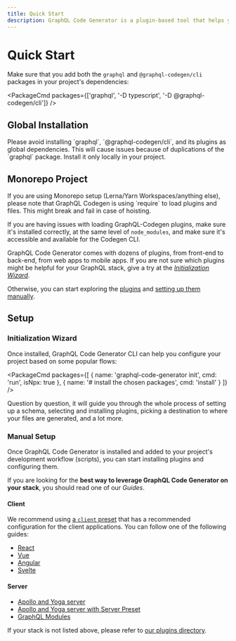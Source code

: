 ```yaml
---
title: Quick Start
description: GraphQL Code Generator is a plugin-based tool that helps you get the best out of your GraphQL stack. From back-end to front-end, GraphQL Code Generator automates the generation of typed Queries, Mutations and, Subscriptions for React, Vue, Angular, Next.js, Svelte, whether you are using Apollo Client, URQL or, React Query.
---
```



# Quick Start

Make sure that you add both the `graphql` and `@graphql-codegen/cli` packages in your project's dependencies:

<PackageCmd packages={['graphql', '-D typescript', '-D @graphql-codegen/cli']} />

## Global Installation

<Callout type="warning">
Please avoid installing `graphql`, `@graphql-codegen/cli`, and its plugins as global dependencies. This will cause issues because of duplications of the `graphql` package. Install it only locally in your project.

</Callout>

## Monorepo Project

<Callout type="warning">
If you are using Monorepo setup (Lerna/Yarn Workspaces/anything else), please note that GraphQL Codegen is using `require` to load plugins and files. This might break and fail in case of hoisting.

If you are having issues with loading GraphQL-Codegen plugins, make sure it's installed correctly, at the same level of `node_modules`, and make sure it's accessible and available for the Codegen CLI.

</Callout>

GraphQL Code Generator comes with dozens of plugins, from front-end to back-end, from web apps to mobile apps. If you are not sure which plugins might be helpful for your GraphQL stack, give a try at the [_Initialization Wizard_](#initialization-wizard).

Otherwise, you can start exploring the [plugins](/plugins) and [setting up them manually](#manual-setup).

## Setup

### Initialization Wizard

Once installed, GraphQL Code Generator CLI can help you configure your project based on some popular flows:

<PackageCmd
  packages={[
    { name: 'graphql-code-generator init', cmd: 'run', isNpx: true },
    { name: '# install the chosen packages', cmd: 'install' }
  ]}
/>

Question by question, it will guide you through the whole process of setting up a schema, selecting and installing plugins, picking a destination to where your files are generated, and a lot more.

### Manual Setup

Once GraphQL Code Generator is installed and added to your project's development workflow (scripts), you can start installing plugins and configuring them.

If you are looking for the **best way to leverage GraphQL Code Generator on your stack**, you should read one of our _Guides_.

#### Client

We recommend using [a `client` preset](/docs/plugins/presets/preset-client) that has a recommended configuration for the client applications. You can follow one of the following guides:

- [React](/docs/guides/react-vue)
- [Vue](/docs/guides/react-vue)
- [Angular](/docs/guides/angular)
- [Svelte](/docs/guides/svelte)

#### Server

- [Apollo and Yoga server](/docs/guides/graphql-server-apollo-yoga)
- [Apollo and Yoga server with Server Preset](/docs/guides/graphql-server-apollo-yoga-with-server-preset)
- [GraphQL Modules](/docs/guides/graphql-modules)

If your stack is not listed above, please refer to [our plugins directory](/plugins).
